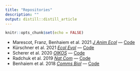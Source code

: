```yaml
---
title: "Repositories"
description: ""
output: distill::distill_article
---
```


```r
knitr::opts_chunk$set(echo = FALSE)
```

- Marescot, Franz, Benhaiem et al. 2021 [*J Anim Ecol*](https://doi.org/10.1111/1365-2656.13555) —  [Code](https://github.com/EcoDynIZW/Marescot_Franz_Benhaiem_2021_JAnimEcol)
- Kürschner et al. 2021 [*Ecol Evol*](http://doi.org/10.1002/ece3.7478) — [Code](https://github.com/EcoDynIZW/Kuerschner_2021_EcolEvol)
- Scherer et al. 2020 [*OIKOS*](http://doi.org/10.1111/oik.07002) — [Code](https://github.com/EcoDynIZW/Scherer_2020_OIKOS)
- Radchuk et al. 2019 [*Nat Com*](http://doi.org/10.1038/s41467-019-10924-4) — [Code](https://github.com/EcoDynIZW/Radchuk_2019_NatCom)
- Benhaiem et al. 2018 [*Comms Biol*](http://doi.org/10.1038/s42003-018-0197-1) — [Code](https://github.com/EcoDynIZW/Benhaiem_2018_CommsBio)





